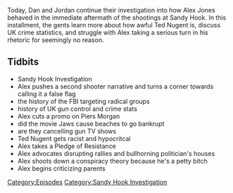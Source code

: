 {{Episode
    | title           = December 19, 2012
    | caption         = [https://knowledgefight.libsyn.com/knowledge-fight-december-19-2012 Listen to this episode on Libsyn]
    | episodeNumber   = 269
    | length          = 02:15:05
    | airDate         = February 27, 2019
    | coverageDate    = December 19, 2012
    | episodeType     = [[:Category:Sandy Hook Investigation|Sandy Hook Investigation]]
    | appearance      = [[Rob Dew]], [[Larry Pratt]], [[Piers Morgan]], [[Stewart Rhodes]], [[Tench Coxe aka Mr Facing-both-ways]], [[Ted Nugent]], [[John Rappaport]]
    | previousEpisode = [[268: December 17-18, 2012]]
    | nextEpisode     = [[270: The Rogan Return]]
}}

{{Stub}}

Today, Dan and Jordan continue their investigation into how Alex Jones behaved in the immediate aftermath of the shootings at Sandy Hook. In this installment, the gents learn more about how awful Ted Nugent is, discuss UK crime statistics, and struggle with Alex taking a serious turn in his rhetoric for seemingly no reason.

==Tidbits==

*Sandy Hook Investigation
*Alex pushes a second shooter narrative and turns a corner towards calling it a false flag
*the history of the FBI targeting radical groups
*history of UK gun control and crime stats
*Alex cuts a promo on Piers Morgan
*did the movie Jaws cause beaches to go bankrupt
*are they cancelling gun TV shows
*Ted Nugent gets racist and hypocritcal
*Alex takes a Pledge of Resistance
*Alex advocates disrupting rallies and bullhorning politician's houses
*Alex shoots down a conspiracy theory because he's a petty bitch
*Alex begins criticizing parents

[[Category:Episodes]]
[[Category:Sandy Hook Investigation]]